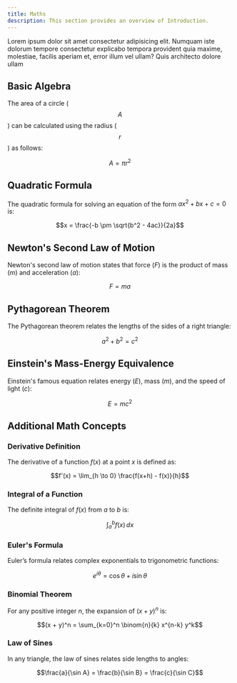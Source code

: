 ```yaml
---
title: Maths
description: This section provides an overview of Introduction.
---
```


Lorem ipsum dolor sit amet consectetur adipisicing elit. Numquam iste dolorum tempore consectetur explicabo tempora provident quia maxime, molestiae, facilis aperiam et, error illum vel ullam? Quis architecto dolore ullam

## Basic Algebra

The area of a circle ($$A$$) can be calculated using the radius ($$r$$) as follows:

```math
A = \pi r^2
````

## Quadratic Formula

The quadratic formula for solving an equation of the form $ax^2 + bx + c = 0$ is:

```math
x = \frac{-b \pm \sqrt{b^2 - 4ac}}{2a}
```

## Newton's Second Law of Motion

Newton's second law of motion states that force ($F$) is the product of mass ($m$) and acceleration ($a$):

```math
F = ma
```

## Pythagorean Theorem

The Pythagorean theorem relates the lengths of the sides of a right triangle:

```math
a^2 + b^2 = c^2
```

## Einstein's Mass-Energy Equivalence

Einstein's famous equation relates energy ($E$), mass ($m$), and the speed of light ($c$):

```math
E = mc^2
```

## Additional Math Concepts

### Derivative Definition

The derivative of a function $f(x)$ at a point $x$ is defined as:

```math
f'(x) = \lim_{h \to 0} \frac{f(x+h) - f(x)}{h}
```

### Integral of a Function

The definite integral of $f(x)$ from $a$ to $b$ is:

```math
\int_a^b f(x) \, dx
```

### Euler's Formula

Euler’s formula relates complex exponentials to trigonometric functions:

```math
e^{i\theta} = \cos \theta + i \sin \theta
```

### Binomial Theorem

For any positive integer $n$, the expansion of $(x + y)^n$ is:

```math
(x + y)^n = \sum_{k=0}^n \binom{n}{k} x^{n-k} y^k
```

### Law of Sines

In any triangle, the law of sines relates side lengths to angles:

```math
\frac{a}{\sin A} = \frac{b}{\sin B} = \frac{c}{\sin C}
```
